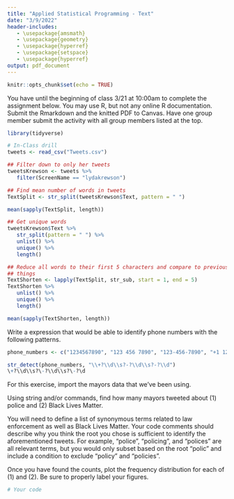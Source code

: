 ```yaml
---
title: "Applied Statistical Programming - Text"
date: "3/9/2022"
header-includes:
   - \usepackage{amsmath}
   - \usepackage{geometry}
   - \usepackage{hyperref}
   - \usepackage{setspace}
   - \usepackage{hyperref}
output: pdf_document
---
```


```r
knitr::opts_chunk$set(echo = TRUE)
```

\textbf{Write R code to answer the following questions. Write the code, and then
show what the computer returns when that code is run. Thoroughly comment your
solutions.}

You have until the beginning of class 3/21 at 10:00am to complete the assignment
below. You may use R, but not any online R documentation. Submit the Rmarkdown
and the knitted PDF to Canvas. Have one group member submit the activity with
all group members listed at the top.

```r
library(tidyverse)

# In-Class drill
tweets <- read_csv("Tweets.csv")

## Filter down to only her tweets
tweetsKrewson <- tweets %>%
   filter(ScreenName == "lydakrewson")

## Find mean number of words in tweets
TextSplit <- str_split(tweetsKrewson$Text, pattern = " ")

mean(sapply(TextSplit, length))

## Get unique words
tweetsKrewson$Text %>%
   str_split(pattern = " ") %>%
   unlist() %>%
   unique() %>%
   length()

## Reduce all words to their first 5 characters and compare to previous two
## things
TextShorten <- lapply(TextSplit, str_sub, start = 1, end = 5)
TextShorten %>%
   unlist() %>%
   unique() %>%
   length()

mean(sapply(TextShorten, length))
```


\section*{\texttt{regex} practice}

Write a \texttt{regex} expression that would be able to identify phone numbers
with the following patterns. 
\begin{itemize}
   \item 1234567890
   \item 123 456 7890
   \item 123-456-7890
   \item +1 1234567890
\end{itemize}

```r
phone_numbers <- c("1234567890", "123 456 7890", "123-456-7890", "+1 1234567890")

str_detect(phone_numbers, "\\+?\\d\\s?-?\\d\\s?-?\\d")
\+?\\d\\s?\-?\\d\\s?\-?\d
```

\section*{Text-as-Data}

For this exercise, import the mayors data that we've been using.
\begin{itemize}
   \item \small{\url{https://raw.githubusercontent.com/jmontgomery/jmontgomery.github.io/master/PDS/Datasets/Mayors.csv}}
\end{itemize}
Using string and/or \texttt{regex} commands, find how many mayors tweeted about
(1) police and (2) Black Lives Matter.

You will need to define a list of synonymous terms related to law enforcement as
well as Black Lives Matter. Your code comments should describe why you think the
root you chose is sufficient to identify the aforementioned tweets. For example,
"police", "policing", and "polices" are all relevant terms, but you would only
subset based on the root "polic" and include a condition to exclude "policy" and
"policies".

Once you have found the counts, plot the frequency distribution for each of (1)
and (2). Be sure to properly label your figures.


```r
# Your code
```
